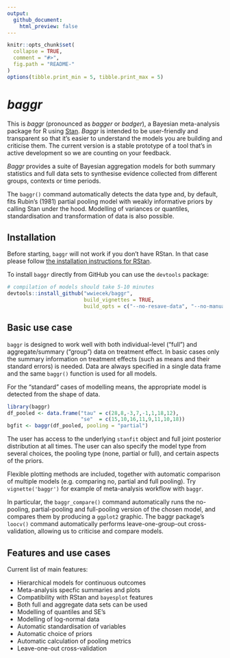 ```yaml
---
output:
  github_document:
    html_preview: false
---
```


<!-- README.md is generated from README.Rmd. Please edit that file -->

```r
knitr::opts_chunk$set(
  collapse = TRUE,
  comment = "#>",
  fig.path = "README-"
)
options(tibble.print_min = 5, tibble.print_max = 5)
```



# _baggr_

This is _baggr_ (pronounced as _bagger_ or _badger_), a Bayesian meta-analysis package for R using [Stan](https://mc-stan.org/). _Baggr_ is intended to be user-friendly and transparent so that it's easier to understand the models you are building and criticise them. The current version is a stable prototype of a tool that's in active development so we are counting on your feedback.

_Baggr_ provides a suite of Bayesian aggregation models for both summary statistics and full data sets to synthesise evidence collected from different groups, contexts or time periods. 

The `baggr()` command automatically detects the data type and, by default, fits Rubin's (1981) partial pooling model with weakly informative priors by calling Stan under the hood. Modelling of variances or quantiles, standardisation and transformation of data is also possible.



## Installation

Before starting, `baggr` will not work if you don't have RStan. In that case please follow [the installation instructions for RStan](https://github.com/stan-dev/rstan/wiki/RStan-Getting-Started).

To install `baggr` directly from GitHub you can use the `devtools` package:

```r
# compilation of models should take 5-10 minutes
devtools::install_github("wwiecek/baggr", 
                         build_vignettes = TRUE,
                         build_opts = c("--no-resave-data", "--no-manual"))
```



## Basic use case

`baggr` is designed to work well with both individual-level ("full") and aggregate/summary ("group") data on treatment effect. In basic cases only the summary information on treatment effects (such as means and their standard errors) is needed. Data are always specified in a single data frame and the same `baggr()` function is used for all models. 

For the "standard" cases of modelling means, the appropriate model is detected from the shape of data.

```r
library(baggr)
df_pooled <- data.frame("tau" = c(28,8,-3,7,-1,1,18,12),
                        "se"  = c(15,10,16,11,9,11,10,18))
bgfit <- baggr(df_pooled, pooling = "partial")
```

The user has access to the underlying `stanfit` object and full joint posterior distribution at all times. The user can also specify the model type from several choices, the pooling type (none, partial or full), and certain aspects of the priors. 


Flexible plotting methods are included, together with automatic comparison of multiple models (e.g. comparing no, partial and full pooling). Try `vignette('baggr')` for example of meta-analysis workflow with `baggr`. 

In particular, the `baggr_compare()` command automatically runs the no-pooling, partial-pooling and full-pooling version of the chosen model, and compares them by producing a `ggplot2` graphic. The baggr package's `loocv()` command automatically performs leave-one-group-out cross-validation, allowing us to criticise and compare models.



## Features and use cases

Current list of main features:

* Hierarchical models for continuous outcomes
* Meta-analysis specfic summaries and plots
* Compatibility with RStan and `bayesplot` features
* Both full and aggregate data sets can be used
* Modelling of quantiles and SE's
* Modelling of log-normal data
* Automatic standardisation of variables
* Automatic choice of priors
* Automatic calculation of pooling metrics
* Leave-one-out cross-validation
